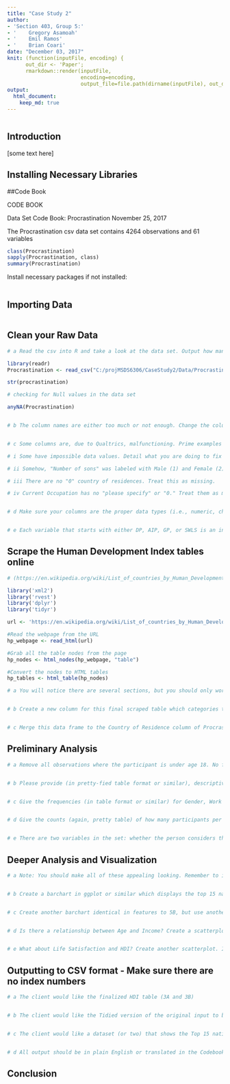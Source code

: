 ```yaml
---
title: "Case Study 2"
author:
- 'Section 403, Group 5:'
- '    Gregory Asamoah'
- '    Emil Ramos'
- '    Brian Coari'
date: "December 03, 2017"
knit: (function(inputFile, encoding) { 
      out_dir <- 'Paper';
      rmarkdown::render(inputFile,
                        encoding=encoding, 
                        output_file=file.path(dirname(inputFile), out_dir, 'caseStudy2.html')) })
output:
  html_document:
    keep_md: true
---
```


```r


```

## Introduction

[some text here]

## Installing Necessary Libraries

##Code Book

CODE BOOK

Data Set Code Book: Procrastination
November 25, 2017

The Procrastination csv data set contains 4264 observations and 61 variables


```r
class(Procrastination)
sapply(Procrastination, class)
summary(Procrastination)

```




  
  

Install necessary packages if not installed:

```r


```



## Importing Data


```r


```



## Clean your Raw Data

```r

# a Read the csv into R and take a look at the data set. Output how many rows and columns the data.frame is.

library(readr)
Procrastination <- read_csv("C:/projMSDS6306/CaseStudy2/Data/Procrastination.csv")

str(procrastination)

# checking for Null values in the data set

anyNA(Procrastination)


# b The column names are either too much or not enough. Change the column names so that they do not have spaces, underscores, slashes, and the like. All column names should be under 12 characters. Make sure you're updating your codebook with information on the tidied data set as well.


# c Some columns are, due to Qualtrics, malfunctioning. Prime examples are the following columns: "How long have you held this position?: Years", Country of residence, Number of sons, and Current Occupation.

# i Some have impossible data values. Detail what you are doing to fix these columns in the raw data and why. It's a judgment call for each, but explain why. For example, most people have not been doing anything for over 100 years. For the "Years" columns, round to the nearest integer.

# ii Somehow, "Number of sons" was labeled with Male (1) and Female (2). Change these incorrect labels back to integers.

# iii There are no "0" country of residences. Treat this as missing.

# iv Current Occupation has no "please specify" or "0." Treat them as missing. Some jobs are quite similar. Use judgment calls to make overwrite them into the same category. It does not have to be 100% accurate, but right now "ESL Teacher" would not be counted as "teacher" if there were unique counts.


# d Make sure your columns are the proper data types (i.e., numeric, character, etc.). If they are incorrect, convert them.


# e Each variable that starts with either DP, AIP, GP, or SWLS is an individual item on a scale. For example, DP 1 through DP 5 are five different questions on the Decision Procrastination Scale. I've reverse-scored them for you already, but you should create a new column for each of them with their mean. To clarify, you'll need a DPMean column, an AIPMean column, a GPMean column, and a SWLSMean column. This represents the individual's average decisional procrastination (DP), procrastination behavior (AIP), generalized procrastination (GP), and life satisfaction (SWLS).

```


## Scrape the Human Development Index tables online


```r

# (https://en.wikipedia.org/wiki/List_of_countries_by_Human_Development_Index#Complete_list_of_countries). Read what it is, because you'll have to explain it to your clients. BIG TIP: This one's going to be weird looking-it's real scraping. Make sure you're looking between the webpage and R while you do this to find your footing. Unit 9's HW might help.

library('xml2')
library('rvest')
library('dplyr')
library('tidyr')

url <- 'https://en.wikipedia.org/wiki/List_of_countries_by_Human_Development_Index#Complete_list_of_countries'

#Read the webpage from the URL
hp_webpage <- read_html(url)

#Grab all the table nodes from the page
hp_nodes <- html_nodes(hp_webpage, "table")

#Convert the nodes to HTML tables
hp_tables <- html_table(hp_nodes)

# a You will notice there are several sections, but you should only worry about the Complete List of Countries section of this Wikipedia entry. There are 8 tables in this section, but you should pull these eight, clean them as to be usable, and then find a way to bind them into one singular table. You only need Country and 2016 Estimates for 2015 (you can call this HDI) columns for the final table.


# b Create a new column for this final scraped table which categories the Countries like the original page (Very high human development, High human development, Medium human development, Low human development). After these categories, output a csv file of this table to your repository.


# c Merge this data frame to the Country of Residence column of Procrastination.csv so that your data now has an HDI column and HDI categories (Very high human development, etc.).


```


## Preliminary Analysis

```r

# a Remove all observations where the participant is under age 18. No further analysis of underage individuals is permitted by your client. Remove any other age outliers as you see fit, but be sure to tell what you're doing and why.


# b Please provide (in pretty-fied table format or similar), descriptive statistics on Age, Income, HDI, and the four mean columns (DP, etc.). Create a simple histogram for two of these seven variables. Comment on the shape of the distribution in your markdown.


# c Give the frequencies (in table format or similar) for Gender, Work Status, and Occupation. They can be separate tables, if that's your choice.


# d Give the counts (again, pretty table) of how many participants per country in descending order.


# e There are two variables in the set: whether the person considers themselves a procrastinator (yes/no) and whether others consider them a procrastinator (yes/no). How many people matched their perceptions to others' (so, yes/yes and no/no)? To clarify: how many people said they felt they were procrastinators and also said others thought they were procrastinators? Likewise, how many said they were not procrastinators and others also did not think they were procrastinators?

```

## Deeper Analysis and Visualization

```r

# a Note: You should make all of these appealing looking. Remember to include things like a clean, informative title, axis labels that are in plain English, and readable axis values that do not overlap.


# b Create a barchart in ggplot or similar which displays the top 15 nations in average procrastination scores, using one measure of the following: DP, AIP, or GP. The bars should be in descending order, with the number 1 most procrastinating nation at the top and 15th most procrastinating at the bottom. Omit all other nations. Color the bars by HDI category (see 3B). Use any color palette of your choice other than the default.


# c Create another barchart identical in features to 5B, but use another one of the three variables: DP, AIP, or GP. How many nations show up both in 5B's plot and 5C's? Which, if any?


# d Is there a relationship between Age and Income? Create a scatterplot and make an assessment of whether there is a relationship. Color each point based on the Gender of the participant. You're welcome to use lm() or similar functions to back up your claims.


# e What about Life Satisfaction and HDI? Create another scatterplot. Is there a discernible relationship there? What about if you used the HDI category instead and made a barplot?


```

## Outputting to CSV format - Make sure there are no index numbers

```r

# a The client would like the finalized HDI table (3A and 3B)


# b The client would like the Tidied version of the original input to be output in the repository, including the merged HDI data (3C).


# c The client would like a dataset (or two) that shows the Top 15 nations (in 5B and 5C), as well as their HDI scores.


# d All output should be in plain English or translated in the Codebook.

```

## Conclusion
